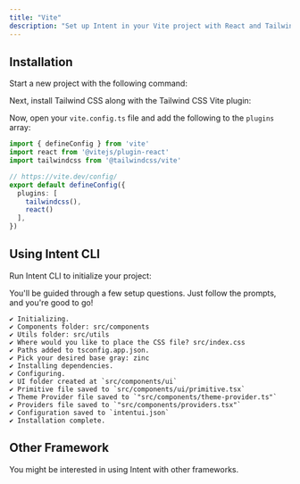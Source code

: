 ```yaml
---
title: "Vite"
description: "Set up Intent in your Vite project with React and Tailwind CSS using a quick and efficient installation process."
---
```


## Installation
Start a new project with the following command:
<Installation command='npm create vite@latest app -- --template react-ts' />

Next, install Tailwind CSS along with the Tailwind CSS Vite plugin:
<Installation command='npm install tailwindcss @tailwindcss/vite' />

Now, open your `vite.config.ts` file and add the following to the `plugins` array:
```ts
import { defineConfig } from 'vite'
import react from '@vitejs/plugin-react'
import tailwindcss from '@tailwindcss/vite'

// https://vite.dev/config/
export default defineConfig({
  plugins: [
    tailwindcss(),
    react()
  ],
})
```

## Using Intent CLI
Run Intent CLI to initialize your project:
<Installation command='npx @intentui/cli@latest init' />

You'll be guided through a few setup questions. Just follow the prompts, and you're good to go!
```
✔ Initializing.
✔ Components folder: src/components
✔ Utils folder: src/utils
✔ Where would you like to place the CSS file? src/index.css
✔ Paths added to tsconfig.app.json.
✔ Pick your desired base gray: zinc
✔ Installing dependencies.
✔ Configuring.
✔ UI folder created at `src/components/ui`
✔ Primitive file saved to `src/components/ui/primitive.tsx`
✔ Theme Provider file saved to `"src/components/theme-provider.ts"`
✔ Providers file saved to `"src/components/providers.tsx"`
✔ Configuration saved to `intentui.json`
✔ Installation complete.
```

## Other Framework
You might be interested in using Intent with other frameworks.
<FrameworkGuides/>

